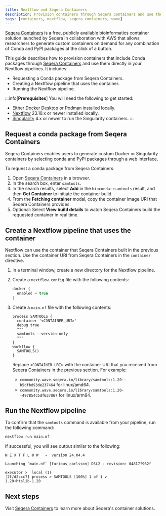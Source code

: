```yaml
---
title: Nextflow and Seqera Containers
description: Provision containers through Seqera Containers and use them in your Nextflow pipelines
tags: [containers, nextflow, seqera containers, wave]
---
```


[Seqera Containers][sc] is a free, publicly available bioinformatics container solution launched by Seqera in collaboration with AWS that allows researchers to generate custom containers on demand for any combination of Conda and PyPI packages at the click of a button.

This guide describes how to provision containers that include Conda packages through [Seqera Containers][sc] and use them directly in your Nextflow pipelines. It includes:

- Requesting a Conda package from Seqera Containers.
- Creating a Nextflow pipeline that uses the container.
- Running the Nextflow pipeline.

:::info[**Prerequisites**]
You will need the following to get started:

- Either [Docker Desktop] or [Podman] installed locally.
- [Nextflow] 23.10.x or newer installed locally.
- [Singularity][Singularity] 4.x or newer to run the Singularity containers.
:::

## Request a conda package from Seqera Containers

Seqera Containers enables users to generate custom Docker or Singularity containers by selecting conda and PyPI packages through a web interface.

To request a conda package from Seqera Containers:

1. Open [Seqera Containers][sc] in a browser.
1. In the search box, enter `samtools`.
1. In the search results, select **Add** in the `bioconda::samtools` result, and then **Get Container** to initiate the container build.
1. From the **Fetching container** modal, copy the container image URI that Seqera Containers provides.
1. Optional: Select **View build details** to watch Seqera Containers build the requested container in real time.

## Create a Nextflow pipeline that uses the container

Nextflow can use the container that Seqera Containers built in the previous section. Use the container URI from Seqera Containers in the `container` directive.

1. In a terminal window, create a new directory for the Nextflow pipeline.
1. Create a `nextflow.config` file with the following contents:

    ```groovy
    docker {
      enabled = true
    }
    ```

1. Create a `main.nf` file with the following contents:

    ```nextflow
    process SAMTOOLS {
      container '<CONTAINER_URI>'
      debug true
      """
      samtools --version-only
      """
    }
    workflow {
      SAMTOOLS()
    }
    ```

    Replace `<CONTAINER_URI>` with the container URI that you received from Seqera Containers in the previous section. For example:

    - `community.wave.seqera.io/library/samtools:1.20--b5dfbd93de237464` for linux/amd64.
    - `community.wave.seqera.io/library/samtools:1.20--497854c5df637867` for linux/arm64.

## Run the Nextflow pipeline

To confirm that the `samtools` command is available from your pipeline, run the following command:

```bash
nextflow run main.nf
```

If successful, you will see output similar to the following:

```console
N E X T F L O W   ~  version 24.04.4

Launching `main.nf` [furious_carlsson] DSL2 - revision: 04817f962f

executor >  local (1)
[2f/d2ccc7] process > SAMTOOLS [100%] 1 of 1 ✔
1.20+htslib-1.20
```

## Next steps

Visit [Seqera Containers][sc] to learn more about Seqera's container solutions.

[sc]: https://seqera.io/containers/
[conda]: https://docs.conda.io/en/latest/
[Nextflow]: https://www.nextflow.io/docs/latest/install.html
[Singularity]: https://docs.sylabs.io/guides/latest/user-guide/introduction.html
[Podman]: https://podman.io/docs/installation
[Docker Desktop]: https://www.docker.com/products/docker-desktop/

[wave-build]: /wave_docs/wave_repo/docs/cli/reference.md#build-a-container
[nf-config]: /wave_docs/wave_repo/docs/nextflow.md#configuration-options
[wave-cli]: /wave_docs/wave_repo/docs/cli/index.md
